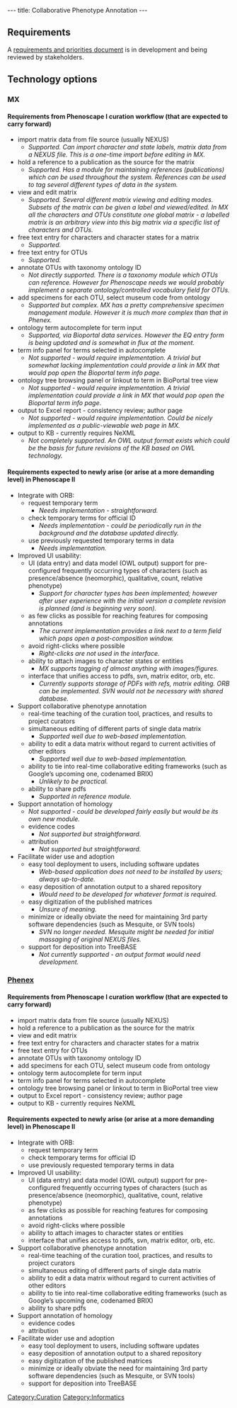 ---
title: Collaborative Phenotype Annotation
---

== Requirements ==

A [https://docs.google.com/document/pub?id=196B6ggDem43q_RXuONK6s1_ziT-At8m_Jz1nVLJdHEc requirements and priorities document] is in development and being reviewed by stakeholders.

== Technology options ==

=== MX ===
====Requirements from Phenoscape I curation workflow (that are expected to carry forward)====
* import matrix data from file source (usually NEXUS)
** ''Supported. Can import character and state labels, matrix data from a NEXUS file. This is a one-time import before editing in MX.''
* hold a reference to a publication as the source for the matrix
** ''Supported. Has a module for maintaining references (publications) which can be used throughout the system. References can be used to tag several different types of data in the system.''
* view and edit matrix
** ''Supported. Several different matrix viewing and editing modes. Subsets of the matrix can be given a label and viewed/edited. In MX all the characters and OTUs constitute one global matrix - a labelled matrix is an arbitrary view into this big matrix via a specific list of characters and OTUs.''
* free text entry for characters and character states for a matrix
** ''Supported.''
* free text entry for OTUs
** ''Supported.''
* annotate OTUs with taxonomy ontology ID
** ''Not directly supported. There is a taxonomy module which OTUs can reference. However for Phenoscape needs we would probably implement a separate ontology/controlled vocabulary field for OTUs.''
* add specimens for each OTU, select museum code from ontology
** ''Supported but complex. MX has a pretty comprehensive specimen management module. However it is much more complex than that in Phenex.''
* ontology term autocomplete for term input
** ''Supported, via Bioportal data services. However the EQ entry form is being updated and is somewhat in flux at the moment.''
* term info panel for terms selected in autocomplete
** ''Not supported - would require implementation. A trivial but somewhat lacking implementation could provide a link in MX that would pop open the Bioportal term info page.''
* ontology tree browsing panel or linkout to term in BioPortal tree view
** ''Not supported - would require implementation. A trivial implementation could provide a link in MX that would pop open the Bioportal term info page.''
* output to Excel report - consistency review; author page
** ''Not supported - would require implementation. Could be nicely implemented as a public-viewable web page in MX.''
* output to KB - currently requires NeXML
** ''Not completely supported. An OWL output format exists which could be the basis for future revisions of the KB based on OWL technology.''

====Requirements expected to newly arise (or arise at a more demanding level) in Phenoscape II====
* Integrate with ORB:
** request temporary term
*** ''Needs implementation - straightforward.''
** check temporary terms for official ID
*** ''Needs implementation - could be periodically run in the background and the database updated directly.''
** use previously requested temporary terms in data
*** ''Needs implementation.''
* Improved UI usability:
** UI (data entry) and data model (OWL output) support for pre-configured frequently occurring types of characters (such as presence/absence (neomorphic), qualitative, count, relative phenotype)
*** ''Support for character types has been implemented; however after user experience with the initial version a complete revision is planned (and is beginning very soon).''
** as few clicks as possible for reaching features for composing annotations
*** ''The current implementation provides a link next to a term field which pops open a post-composition window.''
** avoid right-clicks where possible
*** ''Right-clicks are not used in the interface.''
** ability to attach images to character states or entities
*** ''MX supports tagging of almost anything with images/figures.''
** interface that unifies access to pdfs, svn, matrix editor, orb, etc.
*** ''Currently supports storage of PDFs with refs, matrix editing. ORB can be implemented. SVN would not be necessary with shared database.''
* Support collaborative phenotype annotation
** real-time teaching of the curation tool, practices, and results to project curators
** simultaneous editing of different parts of single data matrix
*** ''Supported well due to web-based implementation.''
** ability to edit a data matrix without regard to current activities of other editors
*** ''Supported well due to web-based implementation.''
** ability to tie into real-time collaborative editing frameworks (such as Google’s upcoming one, codenamed BRIX)
*** ''Unlikely to be practical.''
** ability to share pdfs
*** ''Supported in reference module.''
* Support annotation of homology
** ''Not supported - could be developed fairly easily but would be its own new module.''
** evidence codes
*** ''Not supported but straightforward.''
** attribution
*** ''Not supported but straightforward.''
* Facilitate wider use and adoption
** easy tool deployment to users, including software updates
*** ''Web-based application does not need to be installed by users; always up-to-date.''
** easy deposition of annotation output to a shared repository
*** ''Would need to be developed for whatever format is required.''
** easy digitization of the published matrices
*** ''Unsure of meaning.''
** minimize or ideally obviate the need for maintaining 3rd party software dependencies (such as Mesquite, or SVN tools)
*** ''SVN no longer needed. Mesquite might be needed for initial massaging of original NEXUS files.''
** support for deposition into TreeBASE
*** ''Not currently supported - an output format would need development.''

=== [[Phenex]] ===
====Requirements from Phenoscape I curation workflow (that are expected to carry forward)====
* import matrix data from file source (usually NEXUS)
* hold a reference to a publication as the source for the matrix
* view and edit matrix
* free text entry for characters and character states for a matrix
* free text entry for OTUs
* annotate OTUs with taxonomy ontology ID
* add specimens for each OTU, select museum code from ontology
* ontology term autocomplete for term input
* term info panel for terms selected in autocomplete
* ontology tree browsing panel or linkout to term in BioPortal tree view
* output to Excel report - consistency review; author page
* output to KB - currently requires NeXML

====Requirements expected to newly arise (or arise at a more demanding level) in Phenoscape II====
* Integrate with ORB:
** request temporary term
** check temporary terms for official ID
** use previously requested temporary terms in data
* Improved UI usability:
** UI (data entry) and data model (OWL output) support for pre-configured frequently occurring types of characters (such as presence/absence (neomorphic), qualitative, count, relative phenotype)
** as few clicks as possible for reaching features for composing annotations
** avoid right-clicks where possible
** ability to attach images to character states or entities
** interface that unifies access to pdfs, svn, matrix editor, orb, etc.
* Support collaborative phenotype annotation
** real-time teaching of the curation tool, practices, and results to project curators
** simultaneous editing of different parts of single data matrix
** ability to edit a data matrix without regard to current activities of other editors
** ability to tie into real-time collaborative editing frameworks (such as Google’s upcoming one, codenamed BRIX)
** ability to share pdfs
* Support annotation of homology
** evidence codes
** attribution
* Facilitate wider use and adoption
** easy tool deployment to users, including software updates
** easy deposition of annotation output to a shared repository
** easy digitization of the published matrices
** minimize or ideally obviate the need for maintaining 3rd party software dependencies (such as Mesquite, or SVN tools)
** support for deposition into TreeBASE

[[Category:Curation]]
[[Category:Informatics]]